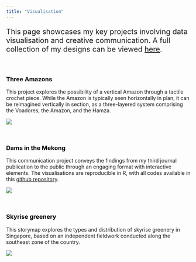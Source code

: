 ```yaml
---
title: "Visualisation"
---
```


<p style="font-size:20px">
This page showcases my key projects involving data visualisation and creative communication. A full collection of my designs can be viewed [here](/collection/designs.qmd).
</p>
<br>

### <a href="amazon_three.qmd" style="color: black; text-decoration: none;">Three Amazons</a>

This project explores the possibility of a vertical Amazon through a tactile crochet piece. While the Amazon is typically seen horizontally in plan, it can be reimagined vertically in section, as a three-layered system comprising the Voadores, the Amazon, and the Hamza. 

[![](/images/amazon_three/Slide1.png)](amazon_three.qmd){fig-alt="Three Amazons"}

<br>

### <a href="dams_story.html" style="color: black; text-decoration: none;">Dams in the Mekong</a>

This communication project conveys the findings from my third journal publication to the public through an engaging format with interactive elements. The visualisations are reproducible in R, with all codes available in this [github repository](https://github.com/weijingg/comms_HW2).

[![](/images/story.png)](dams_story.html){fig-alt="Story"}

<br>

### <a href="https://storymaps.arcgis.com/stories/25467ad902224761b111cd5f588f8d0e" style="color: black; text-decoration: none;">Skyrise greenery</a>

This storymap explores the types and distribution of skyrise greenery in Singapore, based on an independent fieldwork conducted along the southeast zone of the country.

[![](/images/skyrise.png)](https://storymaps.arcgis.com/stories/25467ad902224761b111cd5f588f8d0e){fig-alt="Skyrise greenery"}

